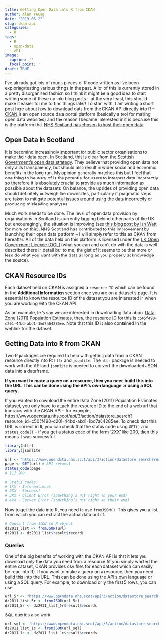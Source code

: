 ```yaml
---
title: Getting Open Data into R from CKAN
author: Alan Yeung
date: '2019-05-27'
slug: ckan-api
categories:
  - R
tags:
  - R
  - open-data
  - API
image:
  caption: ''
  focal_point: ''
draft: TRUE
---
```


I've already got lots of rough pieces of R code written as I've been exploring/testing various things in the past. A lot of this is currently stored in a pretty disorganised fashion so I think it might be a good idea to start writing some of these up into blog posts -- at the very least, this should make it easier for me to find things later! To start with, I am writing a short post here about how to download data from the CKAN API directly into R -- [CKAN](https://ckan.org) is an open source data portal platform (basically a tool for making open data websites) and the reason I became interested in it is because this is the platform that [NHS Scotland has chosen to host their open data](https://www.opendata.nhs.scot).  

## Open Data in Scotland
It is becoming increasingly important for public sector organisations to make their data open. In Scotland, this is clear from the [Scottish Government's open data strategy](https://www.gov.scot/publications/open-data-strategy). They believe that providing open data not only aids transparency, but should also result in wider social and economic benefits in the long run. My opinion generally matches this but I feel that one thing to be wary of is the potential for users to interpret data incorrectly so therefore it is absolutely crucial to provide as much information as possible about the datasets. On balance, the upsides of providing open data should definitely outweigh the downsides, particularly if pragmatic steps are taken to mitigate potential issues around using the data incorrectly or producing misleading analyses.  
  
Much work needs to be done. The level of open data provision by organisations in Scotland is currently lagging behind other parts of the UK but encouragingly, the situation is improving (see [this blog post by Ian Watt](https://codethecity.co.uk/2019/02/24/scotlands-open-data-february-2019-an-update) for more on this). NHS Scotland has contributed to this improvement by launching their open data platform -- I will simply refer to this as CKAN from hereafter. All of the data held on this platform is licensed under the [UK Open Government Licence (OGL)](http://www.nationalarchives.gov.uk/doc/open-government-licence/version/3) (what you can and can't do with the data is well described there in detail but to me, the gist of it seems to be that more or less do what you want with the data as long as you properly acknowledge the source). 

## CKAN Resource IDs
Each dataset held on CKAN is assigned a `resource ID` which can be found in the **Additional Information** section once you are on a dataset's page. It is essential to know the resource ID of the dataset you are interested in when you are working with the CKAN API.  
  
As an example, let's say we are interested in downloading data about [Data Zone (2011) Population Estimates](https://www.opendata.nhs.scot/dataset/population-estimates/resource/c505f490-c201-44bd-abd1-1bd7a64285ee), then, the resource ID for this is `c505f490-c201-44bd-abd1-1bd7a64285ee`. Note that this ID is also contained in the weblink for the dataset.

## Getting Data into R from CKAN
Two R packages are required to help with getting data from a CKAN resource directly into R: `httr` and `jsonlite`. The `httr` package is needed to work with the API and `jsonlite` is needed to convert the downloaded JSON data into a dataframe.  
  
**If you want to make a query on a resource, then you need build this into the URL. This can be done using the API's own language or using a SQL query.**  
  
If you wanted to download the entire Data Zone (2011) Population Estimates dataset, you only have to attach the resource ID to the end of a web url that interacts with the CKAN API -- for example, https://www.opendata.nhs.scot/api/3/action/datastore_search?resource_id=c505f490-c201-44bd-abd1-1bd7a64285ee. To check that this URL is correct in R, you can check that the status code using `GET()` and `status_code()` -- if you get a status code of the form '2XX' like 200, then this means it was successful.

```r
library(httr)
library(jsonlite)

url <- "https://www.opendata.nhs.scot/api/3/action/datastore_search?resource_id=c505f490-c201-44bd-abd1-1bd7a64285ee"
page <- GET(url) # API request
status_code(page)
# [1] 200

# Status codes:
# 1XX - Informational
# 2XX - Success!
# 3XX - Client Error (something’s not right on your end)
# 4XX - Server Error (something’s not right on their end)
```

Now to get the data into R, you need to use `fromJSON()`. This gives you a list, from which you can extract the actual data out of. 

```r
# Convert from JSON to R object
dz2011_list <- fromJSON(url)
dz2011 <- dz2011_list$result$records
```

### Queries
One of the big benefits of working with the CKAN API is that it lets you download only the data you need from a resource (if you simply wanted the entire dataset, CKAN provides csv files for each dataset which can easily be read into R). If you want to make a query on a resource, then you need build this into the URL. This can be done using the API's own language or using a SQL query. For example, to download only the first 5 rows, you can use

```r
url_5r <- "https://www.opendata.nhs.scot/api/3/action/datastore_search?resource_id=c505f490-c201-44bd-abd1-1bd7a64285ee&limit=5"
dz2011_list_5r <- fromJSON(url_5r)
dz2011_5r <- dz2011_list_5r$result$records
```

SQL queries also work

```r
url_sql <- 'https://www.opendata.nhs.scot/api/3/action/datastore_search_sql?sql=SELECT%20%22DZ2011%22%20from%20%22c505f490-c201-44bd-abd1-1bd7a64285ee%22'
dz2011_list_1c <- fromJSON(url_sql)
dz2011_1c <- dz2011_list_1c$result$records
```

